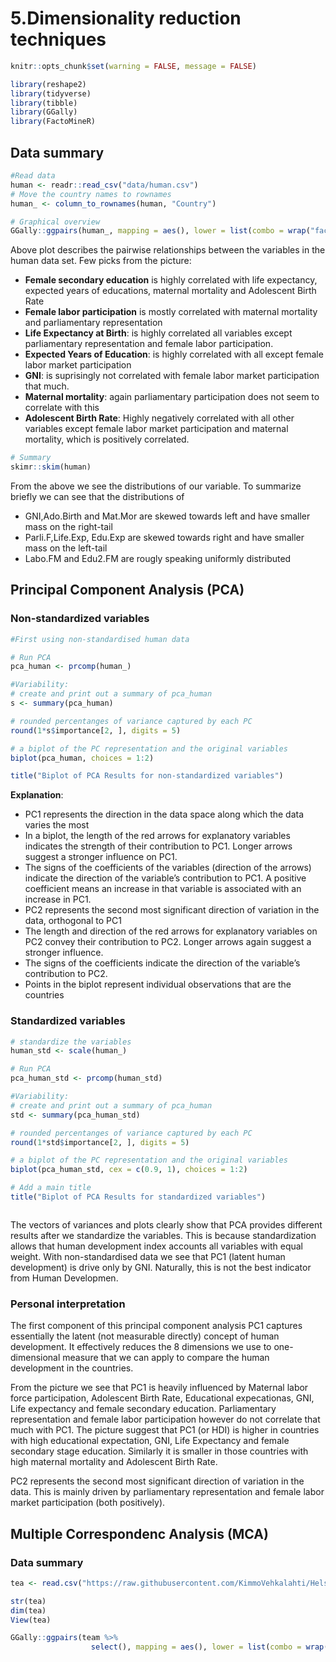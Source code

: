 # 5.Dimensionality reduction techniques

```r
knitr::opts_chunk$set(warning = FALSE, message = FALSE) 
```


```r
library(reshape2)
library(tidyverse)
library(tibble)
library(GGally)
library(FactoMineR)
```

## Data summary

```r
#Read data
human <- readr::read_csv("data/human.csv")
# Move the country names to rownames
human_ <- column_to_rownames(human, "Country")

# Graphical overview
GGally::ggpairs(human_, mapping = aes(), lower = list(combo = wrap("facethist", bins = 20)))

```

Above plot describes the pairwise relationships between the variables in the human data set. Few picks from the picture:

- **Female secondary education** is highly correlated with life expectancy, expected years of educations, maternal mortality and Adolescent Birth Rate
- **Female labor participation** is mostly correlated with maternal mortality and parliamentary representation
- **Life Expectancy at Birth**: is highly correlated all variables except parliamentary representation and female labor participation.
- **Expected Years of Education**: is highly correlated with all except female labor market participation
- **GNI**: is suprisingly not correlated with female labor market participation that much.
- **Maternal mortality**: again parliamentary participation does not seem to correlate with this
- **Adolescent Birth Rate**: Highly negatively correlated with all other variables except female labor market participation and maternal mortality, which is positively correlated. 



```r
  
# Summary
skimr::skim(human)

```

From the above we see the distributions of our variable. To summarize briefly we can see that the distributions of 

- GNI,Ado.Birth and Mat.Mor are skewed towards left and have smaller mass on the right-tail
- Parli.F,Life.Exp, Edu.Exp are skewed towards right and have smaller mass on the left-tail
- Labo.FM and Edu2.FM are rougly speaking uniformly distributed


## Principal Component Analysis (PCA)

### Non-standardized variables
```r
#First using non-standardised human data

# Run PCA
pca_human <- prcomp(human_)

#Variability:
# create and print out a summary of pca_human
s <- summary(pca_human)

# rounded percentanges of variance captured by each PC
round(1*s$importance[2, ], digits = 5)

# a biplot of the PC representation and the original variables
biplot(pca_human, choices = 1:2)

title("Biplot of PCA Results for non-standardized variables")

```

**Explanation**: 

- PC1 represents the direction in the data space along which the data varies the most
- In a biplot, the length of the red arrows for explanatory variables indicates the strength of their contribution to PC1. Longer arrows suggest a stronger influence on PC1.
- The signs of the coefficients of the variables (direction of the arrows) indicate the direction of the variable's contribution to PC1. A positive coefficient means an increase in that variable is associated with an increase in PC1.
- PC2 represents the second most significant direction of variation in the data, orthogonal to PC1
- The length and direction of the red arrows for explanatory variables on PC2 convey their contribution to PC2. Longer arrows again suggest a stronger influence.
- The signs of the coefficients indicate the direction of the variable's contribution to PC2.
- Points in the biplot represent individual observations that are the countries

### Standardized variables

```r
# standardize the variables
human_std <- scale(human_)

# Run PCA
pca_human_std <- prcomp(human_std)

#Variability:
# create and print out a summary of pca_human
std <- summary(pca_human_std)

# rounded percentanges of variance captured by each PC
round(1*std$importance[2, ], digits = 5)

# a biplot of the PC representation and the original variables
biplot(pca_human_std, cex = c(0.9, 1), choices = 1:2)

# Add a main title
title("Biplot of PCA Results for standardized variables")



```

The vectors of variances and plots clearly show that PCA provides different results after we standardize the variables. This is because standardization allows that human development index accounts all variables with equal weight. With non-standardised data we see that PC1 (latent human development) is drive only by GNI. Naturally, this is not the best indicator from Human Developmen.

### Personal interpretation
The first component of this principal component analysis PC1 captures essentially the latent (not measurable directly) concept of human development. It effectively reduces the 8 dimensions we use to one-dimensional measure that we can apply to compare the human development in the countries.  

From the picture we see that PC1 is heavily influenced by Maternal labor force participation, Adolescent Birth Rate, Educational expecationas, GNI, Life expectancy and female secondary education. Parliamentary representation and female labor participation however do not correlate that much with PC1. The picture suggest that PC1 (or HDI) is higher in countries with high educational expectation, GNI, Life Expectancy and female secondary stage education. Similarly it is smaller in those countries with high maternal mortality and Adolescent Birth Rate.

PC2 represents the second most significant direction of variation in the data. This is mainly driven by parliamentary representation and female labor market participation (both positively).

## Multiple Correspondenc Analysis (MCA)

### Data summary
```r
tea <- read.csv("https://raw.githubusercontent.com/KimmoVehkalahti/Helsinki-Open-Data-Science/master/datasets/tea.csv", stringsAsFactors = TRUE)

str(tea)
dim(tea)
View(tea)

GGally::ggpairs(team %>% 
                  select(), mapping = aes(), lower = list(combo = wrap("facethist", bins = 20)))

```





